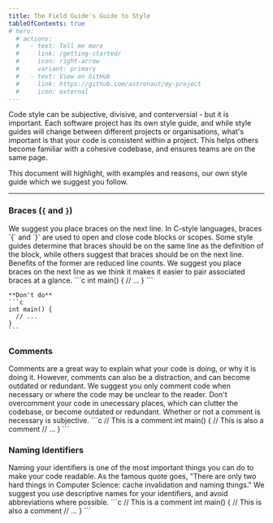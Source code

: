 ```yaml
---
title: The Field Guide's Guide to Style
tableOfContents: true
# hero:
  # actions:
  #   - text: Tell me more
  #     link: /getting-started/
  #     icon: right-arrow
  #     variant: primary
  #   - text: View on GitHub
  #     link: https://github.com/astronaut/my-project
  #     icon: external
---
```



Code style can be subjective, divisive, and conterversial - but it is important. Each software project has its own style guide, and while style guides will change between different projects or organisations, what's important is that your code is consistent within a project. This helps others become familiar with a cohesive codebase, and ensures teams are on the same page.

This document will highlight, with examples and reasons, our own style guide which we suggest you follow.

---

### Braces (`{` and `}`)

<Tabs>
  <TabItem label="Rule">We suggest you place braces on the next line.</TabItem>
  <TabItem label="Explanation">In C-style languages, braces `{` and `}` are used to open and close code blocks or scopes. Some style guides determine that braces should be on the same line as the definition of the block, while others suggest that braces should be on the next line. Benefits of the former are reduced line counts. We suggest you place braces on the next line as we think it makes it easier to pair associated braces at a glance.</TabItem>
  <TabItem label="C/C++/C#">
    ```c
    int main()
    {
      // ...
    }
    ```

    **Don't do**
    ```c
    int main() {
      // ...
    }
    ```
  </TabItem>
</Tabs>

### Comments

<Tabs>
  <TabItem label="Suggestion">Comments are a great way to explain what your code is doing, or why it is doing it. However, comments can also be a distraction, and can become outdated or redundant. We suggest you only comment code when necessary or where the code may be unclear to the reader. Don't overcomment your code in unecessary places, which can clutter the codebase, or become outdated or redundant. Whether or not a comment is necessary is subjective.</TabItem>
  <TabItem label="Example">
    ```c
    // This is a comment
    int main()
    {
      // This is also a comment
      // ...
    }
    ```
  </TabItem>
</Tabs>

### Naming Identifiers

<Tabs>
  <TabItem label="Suggestion">Naming your identifiers is one of the most important things you can do to make your code readable. As the famous quote goes, "There are only two hard things in Computer Science: cache invalidation and naming things." We suggest you use descriptive names for your identifiers, and avoid abbreviations where possible.</TabItem>
  <TabItem label="Example">
    ```c
    // This is a comment
    int main()
    {
      // This is also a comment
      // ...
    }
    ```
  </TabItem>
</Tabs>
